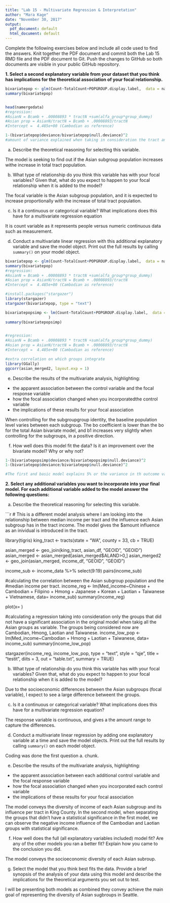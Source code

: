 ```yaml
---
title: "Lab 15 - Multivariate Regression & Interpretation"
author: "Mara Kage"
date: "November 30, 2017"
output:
  pdf_document: default
  html_document: default
---
```


Complete the following exercises below and include all code used to find the answers. Knit together the PDF document and commit both the Lab 15 RMD file and the PDF document to Git. Push the changes to GitHub so both documents are visible in your public GitHub repository.

**1. Select a second explanatory variable from your dataset that you think has implications for the theoretical association of your focal relationship.**

```r
bivariatepop <- glm(Count~TotalCount+POPGROUP.display.label,  data = namergedata, family = "poisson")
summary(bivariatepop)


head(namergedata)
#regression:
#AsianN = Bcamb + .00008893 * tractN +sum(alfa_group*group_dummy)
#Asian prop = AsianN/tractN = Bcamb + .00008893/tractN 
#Intercept =  4.485e+00 (Cambodian as reference)

1-(bivariatepop$deviance/bivariatepop$null.deviance)^2
#amount of variance explained when taking in consideration the tract and the subgroup

```


a. Describe the theoretical reasoning for selecting this variable.

The model is seeking to find out if the Asian subgroup population increases withe increase in total tract population.  

b. What type of relationship do you think this variable has with your focal variables? Given that, what do you expect to happen to your focal relationship when it is added to the model?

The focal variable is the Asian subgroup population, and it is expected to increase proportionally with the increase of total tract population.

c. Is it a continuous or categorical variable? What implications does this have for a multivariate regression equation

It is count variable as it represents people versus numeric continuous data such as measurement.

d. Conduct a multivariate linear regression with this additional explanatory variable and save the model object. Print out the full results by calling `summary()` on your model object.

```r

bivariatepop <- glm(Count~TotalCount+POPGROUP.display.label,  data = namergedata, family = "poisson")
summary(bivariatepop)
#regression:
#AsianN = Bcamb + .00008893 * tractN +sum(alfa_group*group_dummy)
#Asian prop = AsianN/tractN = Bcamb + .00008893/tractN 
#Intercept =  4.485e+00 (Cambodian as reference)

#install.packages("stargazer")
library(stargazer)
stargazer(bivariatepop, type = "text")

bivariatepopsimp <- lm(Count~TotalCount+POPGROUP.display.label,  data = namergedata
                   )
summary(bivariatepopsimp)


#regression:
#AsianN = Bcamb + .00008893 * tractN +sum(alfa_group*group_dummy)
#Asian prop = AsianN/tractN = Bcamb + .00008893/tractN 
#Intercept =  4.485e+00 (Cambodian as reference)

#extra correlation on which groups integrate
library(GGally)
ggcorr(asian_merged2, layout.exp = 1)

```


e. Describe the results of the multivariate analysis, highlighting:
* the apparent association between the control variable and the focal response variable
* how the focal association changed when you incorporatedthe control variable
* the implications of these results for your focal association

When controlling for the subgroupgroup identity, the baseline population level varies between each subgroup. The bo coefficient is lower than the bo for the total Asian bivariate model, and b1 increases very slightly when controlling for the subgroups, in a positive direction.


f. How well does this model fit the data? Is it an improvement over the bivariate model? Why or why not?

```r

1-(bivariatepopsimp$deviance/bivariatepopsimp$null.deviance)^2
1-(bivariatepop$deviance/bivariatepop$null.deviance)^2

#The first and basic model explains 5% or the variance in th outcome variable and the second model explains 28% in the outcome of the variable.
```


**2. Select any additional variables you want to incorporate into your final model. For each additional variable added to the model answer the following questions:**

a. Describe the theoretical reasoning for selecting this variable.


```r
# This is a different model analysis where I am looking into the relationship between median income per tract and the influence each Asian subgroup has in the tract income. The model gives the $amount influence as an inividual is introduced in the tract. 

library(tigris)
king_tract <- tracts(state = "WA", county = 33, cb = TRUE)


asian_merged <- geo_join(king_tract, asian_df, "GEOID", "GEOID")
asian_merged <- asian_merged[asian_merged$ALAND>0,]
asian_merged2 <- geo_join(asian_merged, income_df, "GEOID", "GEOID")

income_sub <- income_data %>%
  select(9:19)
pairs(income_sub)

#calculating the correlation between the Asian subgroup population and the  
#median income per tract.
income_reg <- lm(Med_income~Chinese + Cambodian + Filipino + Hmong + 
                   Japanese + Korean + Laotian + Taiwanese + 
                   Vietnamese, data= income_sub)
summary(income_reg)

plot(x= )

#calculating a regression taking into consideration only the groups that did not have a significant association in the original model when takig all the Asian groups as variable. The groups being considered now are Cambodian, Hmong, Laotian and Taiwanese.
income_low_pop <- lm(Med_income~Cambodian + Hmong + 
                  Laotian + Taiwanese, data= income_sub)
summary(income_low_pop)

stargazer(income_reg, income_low_pop, type = "text", style = "qje", 
          title = "testit", diits = 3, out = "table.txt", summary = TRUE)


b. What type of relationship do you think this variable has with your focal variables? Given that, what do you expect to happen to your focal relationship when it is added to the model?

Due to the socioeconomic differences between the Asian subgroups (focal variable), I expect to see a large difference betweent the groups. 


c. Is it a continuous or categorical variable? What implications does this have for a multivariate regression equation?

The response variable is continuous, and gives a the amount range to capture the differences.


d. Conduct a multivariate linear regression by adding one explanatory variable at a time and save the model objects. Print out the full results by calling `summary()` on each model object.

Coding was done the first question a. chunk.


e. Describe the results of the multivariate analysis, highlighting:
* the apparent association between each additional control variable and the focal response variable
* how the focal association changed when you incorporated each control variable
* the implications of these results for your focal association

The  model conveys the diversity of income of each Asian subgroup and its influence per tract in King County. In the second model, when separating the groups that didn't have a statistical significance in the first model, we can observe the negative income influence of the Cambodian and Laotian groups with statistical significance. 

f. How well does the full (all explanatory variables included) model fit? Are any of the other models you ran a better fit? Explain how you came to the conclusion you did. 

The model conveys the socioeconomic diversity of each Asian subroup.

g. Select the model that you think best fits the data. Provide a brief synopsis of the analysis of your data using this model and describe the implications for the theoretical arguments you set out to test.

I will be presenting both models as combined they convey achieve the main goal of representing the diversity of Asian sugbroups in Seattle. 

